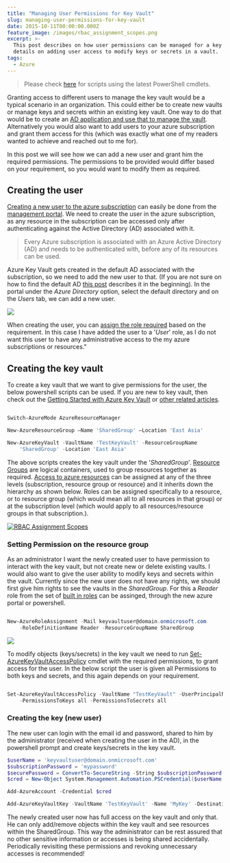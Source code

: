 ```yaml
---
title: "Managing User Permissions for Key Vault"
slug: managing-user-permissions-for-key-vault
date: 2015-10-11T00:00:00.000Z
feature_image: /images/rbac_assignment_scopes.png
excerpt: >-
  This post describes on how user permissions can be managed for a key vault. It
  details on adding user access to modify keys or secrets in a vault.
tags:
  - Azure
---
```

> Please check [here](/blog/how-the-deprecation-of-switch-azuremode-affects-azure-key-vault/) for scripts using the latest PowerShell cmdlets.

Granting access to different users to manage the key vault would be a typical scenario in an organization. This could either be to create new vaults or manage keys and secrets within an existing key vault. One way to do that would be to create an [AD application and use that to manage the vault](/blog/authenticating-a-client-application-with-azure-key-vault/). Alternatively you would also want to add users to your azure subscription and grant them access for this (which was exactly what one of my readers wanted to achieve and reached out to me for).

In this post we will see how we can add a new user and grant him the required permissions. The permissions to be provided would differ based on your requirement, so you would want to modify them as required.

## Creating the user

[Creating a new user to the azure subscription](https://azure.microsoft.com/en-us/documentation/articles/active-directory-create-users/) can easily be done from the [management portal](https://manage.windowsazure.com). We need to create the user in the azure subscription, as any resource in the subscription can be accessed only after authenticating against the Active Directory (AD) associated with it.

> Every Azure subscription is associated with an Azure Active Directory (AD) and needs to be authenticated with, before any of its resources can be used.

Azure Key Vault gets created in the default AD associated with the subscription, so we need to add the new user to that. (If you are not sure on how to find the default AD [this post](/blog/authenticating-a-client-application-with-azure-key-vault/) describes it in the beginning). In the portal under the _Azure Directory_ option, select the default directory and on the _Users_ tab, we can add a new user.

![](/images/ad_add_user.png)

When creating the user, you can [assign the role required](https://azure.microsoft.com/en-us/documentation/articles/active-directory-assign-admin-roles/) based on the requirement. In this case I have added the user to a '_User_' role, as I do not want this user to have any administrative access to the my azure subscriptions or resources."

## Creating the key vault

To create a key vault that we want to give permissions for the user, the below powershell scripts can be used. If you are new to key vault, then check out the [Getting Started with Azure Key Vault](/blog/getting-started-with-azure-key-vault/) or [other related articles](/blog/tag/azure-key-vault/).

```powershell

Switch-AzureMode AzureResourceManager

New-AzureResourceGroup –Name 'SharedGroup' –Location 'East Asia'

New-AzureKeyVault -VaultName 'TestKeyVault' -ResourceGroupName
	'SharedGroup' -Location 'East Asia'

```

The above scripts creates the key vault under the '_SharedGroup_'. [Resource Groups](https://azure.microsoft.com/en-us/documentation/articles/resource-group-overview/#resource-groups) are logical containers, used to group resources together as required. [Access to azure resources](https://azure.microsoft.com/en-us/documentation/articles/role-based-access-control-configure/) can be assigned at any of the three levels (subscription, resource group or resource) and it inherits down the hierarchy as shown below. Roles can be assigned specifically to a resource, or to resource group (which would mean all to all resources in that group) or at the subscription level (which would apply to all resources/resource groups in that subscription.).

[![RBAC Assignment Scopes](/images/rbac_assignment_scopes.png)](https://acomdpsstorage.blob.core.windows.net/dpsmedia-prod/azure.microsoft.com/en-us/documentation/articles/role-based-access-control-configure/20151006095042/rbacassignmentscopes.png)

### Setting Permission on the resource group

As an administrator I want the newly created user to have permission to interact with the key vault, but not create new or delete existing vaults. I would also want to give the user ability to modify keys and secrets within the vault. Currently since the new user does not have any rights, we should first give him rights to see the vaults in the _SharedGroup_. For this a _Reader_ role from the set of [built in roles](https://azure.microsoft.com/en-us/documentation/articles/role-based-access-control-configure/#built-in-roles) can be assinged, through the new azure portal or powershell.

```powershell

New-AzureRoleAssignment -Mail keyvaultuser@domain.onmicrosoft.com
	-RoleDefinitionName Reader -ResourceGroupName SharedGroup

```

![](/images/resource_group_permission.png)

To modify objects (keys/secrets) in the key vault we need to run [Set-AzureKeyVaultAccessPolicy](https://msdn.microsoft.com/en-us/library/dn903607.aspx) cmdlet with the required permissions, to grant access for the user. In the below script the user is given all Permissions to both keys and secrets, and this again depends on your requirement.

```powershell

Set-AzureKeyVaultAccessPolicy -VaultName "TestKeyVault" -UserPrincipalName "keyvaultuser@domain.onmicrosoft.com"
	-PermissionsToKeys all -PermissionsToSecrets all

```

### Creating the key (new user)

The new user can login with the email id and password, shared to him by the administrator (received when creating the user in the AD), in the powershell prompt and create keys/secrets in the key vault.

```powershell
$userName = 'keyvaultuser@domain.onmicrosoft.com'
$subscriptionPassword = 'mypassword'
$securePassword = ConvertTo-SecureString -String $subscriptionPassword -AsPlainText -Force
$cred = New-Object System.Management.Automation.PSCredential($userName, $securePassword)

Add-AzureAccount -Credential $cred

Add-AzureKeyVaultKey -VaultName 'TestKeyVault' -Name 'MyKey' -Destination 'Software'

```

The newly created user now has full access on the key vault and only that. He can only add/remove objects within the key vault and see resources within the SharedGroup. This way the administrator can be rest assured that no other sensitive information or accesses is being shared accidentally. Periodically revisiting these permissions and revoking unnecessary accesses is recommended!
